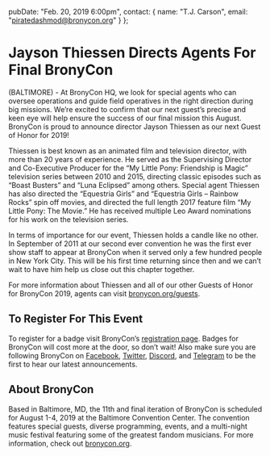   pubDate: "Feb. 20, 2019 6:00pm",
  contact: {
    name: "T.J. Carson",
    email: "piratedashmod@bronycon.org"
  }
};

# Jayson Thiessen Directs Agents For Final BronyCon

(BALTIMORE) - At BronyCon HQ, we look for special agents who can oversee operations and guide field operatives in the right direction during big missions. We’re excited to confirm that our next guest’s precise and keen eye will help ensure the success of our final mission this August. BronyCon is proud to announce director Jayson Thiessen as our next Guest of Honor for 2019!

Thiessen is best known as an animated film and television director, with more than 20 years of experience. He served as the Supervising Director and Co-Executive Producer for the “My Little Pony: Friendship is Magic” television series between 2010 and 2015, directing classic episodes such as “Boast Busters” and “Luna Eclipsed” among others. Special agent Thiessen has also directed the “Equestria Girls” and “Equestria Girls – Rainbow Rocks” spin off movies, and directed the full length 2017 feature film “My Little Pony: The Movie.” He has received multiple Leo Award nominations for his work on the television series.

In terms of importance for our event, Thiessen holds a candle like no other. In September of 2011 at our second ever convention he was the first ever show staff to appear at BronyCon when it served only a few hundred people in New York City. This will be his first time returning since then and we can’t wait to have him help us close out this chapter together.

For more information about Thiessen and all of our other Guests of Honor for BronyCon 2019, agents can visit [bronycon.org/guests](/guests).

## To Register For This Event

To register for a badge visit BronyCon’s [registration page](/#register). Badges for BronyCon will cost more at the door, so don’t wait! Also make sure you are following BronyCon on [Facebook](https://www.facebook.com/BronyCon), [Twitter](https://twitter.com/bronycon), [Discord](https://twitter.com/bronycon), and [Telegram](https://t.me/BronyCon) to be the first to hear our latest announcements.

## About BronyCon

Based in Baltimore, MD, the 11th and final iteration of BronyCon is scheduled for August 1-4, 2019 at the Baltimore Convention Center. The convention features special guests, diverse programming, events, and a multi-night music festival featuring some of the greatest fandom musicians. For more information, check out [bronycon.org](https://bronycon.org).
